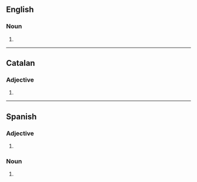 {{also|fresco's}}

==English==

===Noun===
{{head|en|noun plural form}}

# {{plural of|fresco|lang=en}}

----

==Catalan==

===Adjective===
{{head|ca|adjective form}}

# {{masculine plural of|fresc|lang=ca}}

----

==Spanish==

===Adjective===
{{head|es|adjective form}}

# {{masculine plural of|fresco|lang=es}}

===Noun===
{{head|es|noun plural form}}

# {{plural of|fresco|lang=es}}